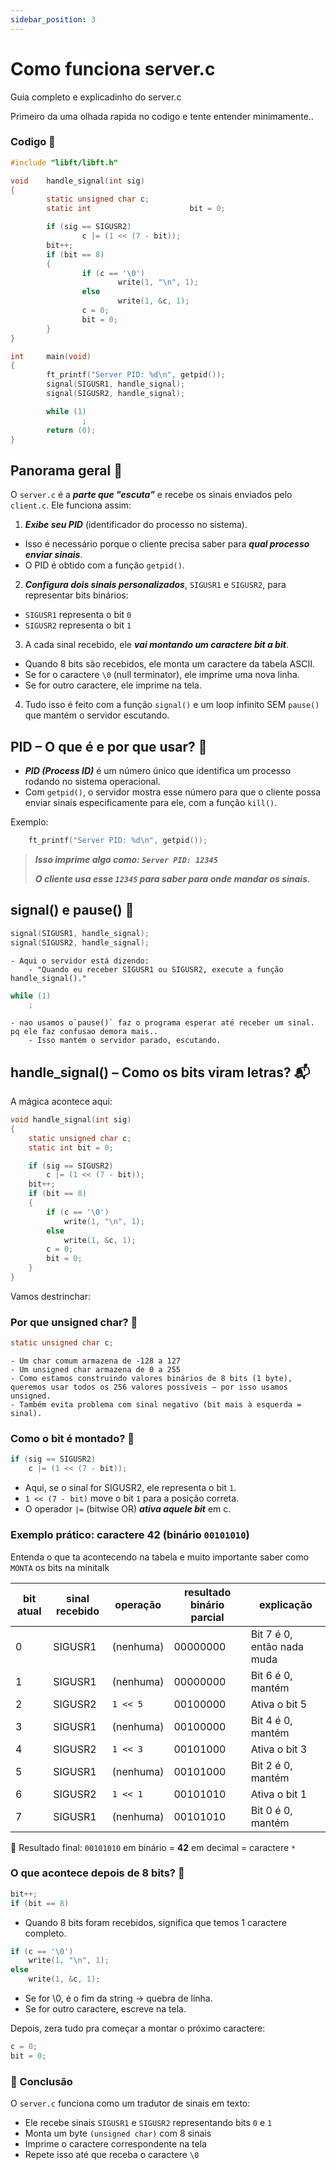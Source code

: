 ```yaml
---
sidebar_position: 3
---
```

# Como funciona server.c
Guia completo e explicadinho do server.c

Primeiro da uma olhada rapida no codigo e tente entender minimamente..

### Codigo 🧾
```C
#include "libft/libft.h"

void    handle_signal(int sig)
{
        static unsigned char c;
        static int                      bit = 0;

        if (sig == SIGUSR2)
                c |= (1 << (7 - bit));
        bit++;
        if (bit == 8)
        {
                if (c == '\0')
                        write(1, "\n", 1);
                else
                        write(1, &c, 1);
                c = 0;
                bit = 0;
        }
}

int     main(void)
{
        ft_printf("Server PID: %d\n", getpid());
        signal(SIGUSR1, handle_signal);
        signal(SIGUSR2, handle_signal);

        while (1)
                ;
        return (0);
}
```

## Panorama geral 🧠
O `server.c` é a ***parte que "escuta"*** e recebe os sinais enviados pelo `client.c`. Ele funciona assim:

1. ***Exibe seu PID*** (identificador do processo no sistema).

 - Isso é necessário porque o cliente precisa saber para ***qual processo enviar sinais***.
 - O PID é obtido com a função `getpid()`.

2. ***Configura dois sinais personalizados***, `SIGUSR1` e `SIGUSR2`, para representar bits binários:

 - `SIGUSR1` representa o bit `0`
 - `SIGUSR2` representa o bit `1`

3. A cada sinal recebido, ele ***vai montando um caractere bit a bit***.

 - Quando 8 bits são recebidos, ele monta um caractere da tabela ASCII.
 - Se for o caractere `\0` (null terminator), ele imprime uma nova linha.
 - Se for outro caractere, ele imprime na tela.

4. Tudo isso é feito com a função `signal()` e um loop infinito SEM `pause()` que mantém o servidor escutando.

## PID – O que é e por que usar? 📌
- ***PID (Process ID)*** é um número único que identifica um processo rodando no sistema operacional.
- Com `getpid()`, o servidor mostra esse número para que o cliente possa enviar sinais especificamente para ele, com a função `kill()`.

Exemplo:
```C
    ft_printf("Server PID: %d\n", getpid());
```
>***Isso imprime algo como: `Server PID: 12345`***
>
>***O cliente usa esse `12345` para saber para onde mandar os sinais.***

## signal() e pause() 🔁

```C
signal(SIGUSR1, handle_signal);
signal(SIGUSR2, handle_signal);
```
    - Aqui o servidor está dizendo:
        - "Quando eu receber SIGUSR1 ou SIGUSR2, execute a função handle_signal()."

```C
while (1)
    ;
```
    - nao usamos o`pause()` faz o programa esperar até receber um sinal. pq ele faz confusao demora mais..
        - Isso mantém o servidor parado, escutando.

## handle_signal() – Como os bits viram letras? 📬
A mágica acontece aqui:
```C
void handle_signal(int sig)
{
    static unsigned char c;
    static int bit = 0;

    if (sig == SIGUSR2)
        c |= (1 << (7 - bit));
    bit++;
    if (bit == 8)
    {
        if (c == '\0')
            write(1, "\n", 1);
        else
            write(1, &c, 1);
        c = 0;
        bit = 0;
    }
}
```
Vamos destrinchar:

### Por que unsigned char? 🧮
```C
static unsigned char c;
```
    - Um char comum armazena de -128 a 127
    - Um unsigned char armazena de 0 a 255
    - Como estamos construindo valores binários de 8 bits (1 byte), queremos usar todos os 256 valores possíveis — por isso usamos unsigned.
    - Também evita problema com sinal negativo (bit mais à esquerda = sinal).

### Como o bit é montado? 🔀
```C
if (sig == SIGUSR2)
    c |= (1 << (7 - bit));
```
- Aqui, se o sinal for SIGUSR2, ele representa o bit `1`.
- `1 << (7 - bit)` move o bit `1` para a posição correta.
- O operador `|=` (bitwise OR) ***ativa aquele bit*** em c.

### Exemplo prático: caractere 42 (binário `00101010`)
Entenda o que ta acontecendo na tabela e muito importante saber como `MONTA` os bits na minitalk

| bit atual | sinal recebido | operação     | resultado binário parcial | explicação                           |
|-----------|----------------|--------------|----------------------------|--------------------------------------|
| 0         | SIGUSR1        | (nenhuma)    | 00000000                   | Bit 7 é 0, então nada muda           |
| 1         | SIGUSR1        | (nenhuma)    | 00000000                   | Bit 6 é 0, mantém                    |
| 2         | SIGUSR2        | `1 << 5`     | 00100000                   | Ativa o bit 5                       |
| 3         | SIGUSR1        | (nenhuma)    | 00100000                   | Bit 4 é 0, mantém                    |
| 4         | SIGUSR2        | `1 << 3`     | 00101000                   | Ativa o bit 3                       |
| 5         | SIGUSR1        | (nenhuma)    | 00101000                   | Bit 2 é 0, mantém                    |
| 6         | SIGUSR2        | `1 << 1`     | 00101010                   | Ativa o bit 1                       |
| 7         | SIGUSR1        | (nenhuma)    | 00101010                   | Bit 0 é 0, mantém                    |

🧠 Resultado final: `00101010` em binário = **42** em decimal = caractere `*`

###  O que acontece depois de 8 bits? 🎯
```C
bit++;
if (bit == 8)
```
- Quando 8 bits foram recebidos, significa que temos 1 caractere completo.

```c
if (c == '\0')
    write(1, "\n", 1);
else
    write(1, &c, 1);
```
- Se for \0, é o fim da string → quebra de linha.
- Se for outro caractere, escreve na tela.

Depois, zera tudo pra começar a montar o próximo caractere:
```C
c = 0;
bit = 0;
```
### 🧠 Conclusão
O `server.c` funciona como um tradutor de sinais em texto:
- Ele recebe sinais `SIGUSR1` e `SIGUSR2` representando bits `0` e `1`
- Monta um byte `(unsigned char)` com 8 sinais
- Imprime o caractere correspondente na tela
- Repete isso até que receba o caractere `\0`